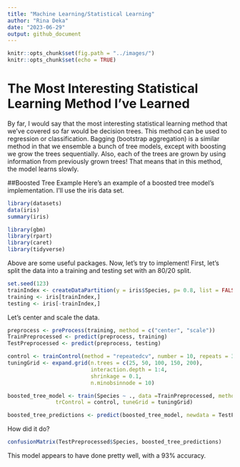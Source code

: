 ```yaml
---
title: "Machine Learning/Statistical Learning"
author: "Rina Deka"
date: "2023-06-29"
output: github_document
---
```


```r
knitr::opts_chunk$set(fig.path = "../images/")
knitr::opts_chunk$set(echo = TRUE)
```

# The Most Interesting Statistical Learning Method I've Learned

By far, I would say that the most interesting statistical learning method that we've covered so far would be decision trees. This method can be used to regression or classification. Bagging (bootstrap aggregation) is a similar method in that we ensemble a bunch of tree models, except with boosting we grow the trees sequentially. Also, each of the trees are grown by using information from previously grown trees!  That means that in this method, the model learns slowly.

##Boosted Tree Example
Here's an example of a boosted tree model's implementation. I'll use the iris data set.

```r
library(datasets)
data(iris)
summary(iris)
```
```r
library(gbm)
library(rpart)
library(caret)
library(tidyverse)
```

Above are some useful packages. Now, let's try to implement! First, let's split the data into a training and testing set with an 80/20 split.


```r
set.seed(123)
trainIndex <- createDataPartition(y = iris$Species, p= 0.8, list = FALSE)
training <- iris[trainIndex,]
testing <- iris[-trainIndex,]
```
Let's center and scale the data.
```r
preprocess <- preProcess(training, method = c("center", "scale"))
TrainPreprocessed <- predict(preprocess, training)
TestPreprocessed <- predict(preprocess, testing)
```


```r
control <- trainControl(method = "repeatedcv", number = 10, repeats = 3)
tuningGrid <- expand.grid(n.trees = c(25, 50, 100, 150, 200),
                          interaction.depth = 1:4,
                          shrinkage = 0.1, 
                          n.minobsinnode = 10)

boosted_tree_model <- train(Species ~ ., data =TrainPreprocessed, method = "gbm",
               trControl = control, tuneGrid = tuningGrid)

boosted_tree_predictions <- predict(boosted_tree_model, newdata = TestPreprocessed)
```
How did it do?

```r
confusionMatrix(TestPreprocessed$Species, boosted_tree_predictions)

```

This model appears to have done pretty well, with a 93% accuracy. 